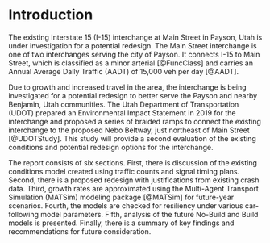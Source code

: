 # Introduction

The existing Interstate 15 (I-15) interchange at Main Street in Payson, Utah is under investigation for a potential redesign.
The Main Street interchange is one of two interchanges serving the city of Payson.
It connects I-15 to Main Street, which is classified as a minor arterial [@FuncClass] and carries an Annual Average Daily Traffic (AADT) of 15,000 veh per day [@AADT].

Due to growth and increased travel in the area, the interchange is being investigated for a potential redesign to better serve the Payson and nearby Benjamin, Utah communities.
The Utah Department of Transportation (UDOT) prepared an Environmental Impact Statement in 2019 for the interchange and proposed a series of braided ramps to connect the existing interchange to the proposed Nebo Beltway, just northeast of Main Street [@UDOTStudy].
This study will provide a second evaluation of the existing conditions and potential redesign options for the interchange.


The report consists of six sections.
First, there is discussion of the existing conditions model created using traffic counts and signal timing plans.
Second, there is a proposed redesign with justifications from existing crash data.
Third, growth rates are approximated using the Multi-Agent Transport Simulation (MATSim) modeling package [@MATSim] for future-year scenarios.
Fourth, the models are checked for resiliency under various car-following model parameters.
Fifth, analysis of the future No-Build and Build models is presented.
Finally, there is a summary of key findings and recommendations for future consideration.
